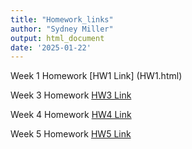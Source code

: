 ```yaml
---
title: "Homework_links"
author: "Sydney Miller"
output: html_document
date: '2025-01-22'
---
```


Week 1 Homework [HW1 Link] (HW1.html)

Week 3 Homework [HW3 Link](Homework3.html)

Week 4 Homework [HW4 Link](Homework4.html)

Week 5 Homework [HW5 Link](Homework5.html)

